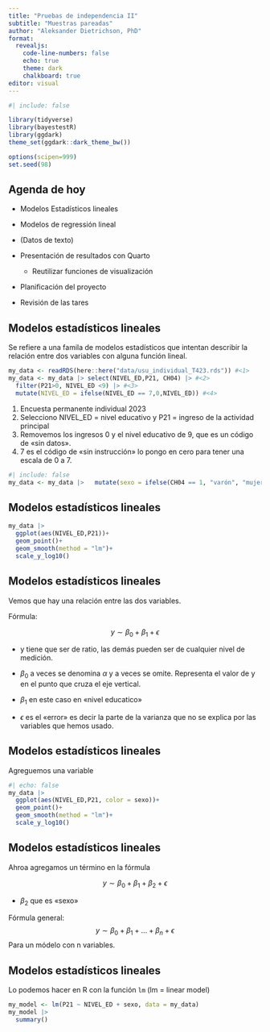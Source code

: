 ```yaml
---
title: "Pruebas de independencia II"
subtitle: "Muestras pareadas"
author: "Aleksander Dietrichson, PhD"
format: 
  revealjs: 
    code-line-numbers: false
    echo: true
    theme: dark
    chalkboard: true
editor: visual
---
```


```r
#| include: false

library(tidyverse)
library(bayestestR)
library(ggdark)
theme_set(ggdark::dark_theme_bw())

options(scipen=999)
set.seed(98)
```

## Agenda de hoy

-   Modelos Estadísticos lineales

-   Modelos de regressión lineal

-   (Datos de texto)

-   Presentación de resultados con Quarto

    -   Reutilizar funciones de visualización

-   Planificación del proyecto

-   Revisión de las tares

## Modelos estadísticos lineales

Se refiere a una famila de modelos estadísticos que intentan describir la relación entre dos variables con alguna función lineal.

```r
my_data <- readRDS(here::here("data/usu_individual_T423.rds")) #<1>
my_data <- my_data |> select(NIVEL_ED,P21, CH04) |> #<2>
  filter(P21>0, NIVEL_ED <9) |> #<3>
  mutate(NIVEL_ED = ifelse(NIVEL_ED == 7,0,NIVEL_ED)) #<4>
```

1.  Encuesta permanente individual 2023
2.  Selecciono NIVEL_ED = nivel educativo y P21 = ingreso de la actividad principal
3.  Removemos los ingresos 0 y el nivel educativo de 9, que es un código de «sin datos».
4.  7 es el código de «sin instrucción» lo pongo en cero para tener una escala de 0 a 7.
```r
#| include: false
my_data <- my_data |>   mutate(sexo = ifelse(CH04 == 1, "varón", "mujer"))

```


## Modelos estadísticos lineales

```r
my_data |> 
  ggplot(aes(NIVEL_ED,P21))+
  geom_point()+
  geom_smooth(method = "lm")+
  scale_y_log10()
```

## Modelos estadísticos lineales

Vemos que hay una relación entre las dos variables.

Fórmula:

$$
y \sim \beta_0 + \beta_1 + \epsilon
$$

-   y tiene que ser de ratio, las demás pueden ser de cualquier nivel de medición.

-   $\beta_0$ a veces se denomina $\alpha$ y a veces se omite. Representa el valor de y en el punto que cruza el eje vertical.

-   $\beta_1$ en este caso en «nivel educatico»

-   $\epsilon$ es el «error» es decir la parte de la varianza que no se explica por las variables que hemos usado.

## Modelos estadí­sticos lineales

Agreguemos una variable

```r
#| echo: false
my_data |> 
  ggplot(aes(NIVEL_ED,P21, color = sexo))+
  geom_point()+
  geom_smooth(method = "lm")+
  scale_y_log10()
```

## Modelos estadísticos lineales

Ahroa agregamos un término en la fórmula

$$
y \sim \beta_0 + \beta_1 + \beta_2+ \epsilon
$$

-   $\beta_2$ que es «sexo»

Fórmula general:
$$
y \sim \beta_0 + \beta_1 + ... +\beta_n + \epsilon
$$
Para un módelo con n variables. 

## Modelos estadísticos lineales

Lo podemos hacer en R con la función `lm` (lm = linear model)

```r
my_model <- lm(P21 ~ NIVEL_ED + sexo, data = my_data)
my_model |> 
  summary()
```

